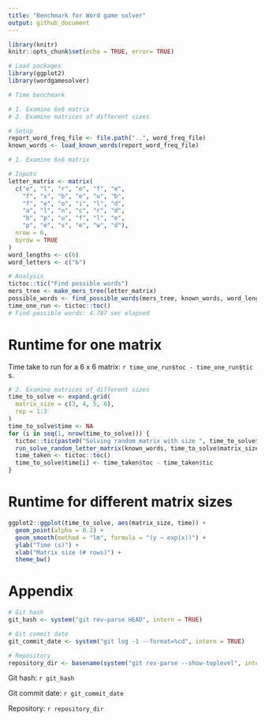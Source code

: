 ```yaml
---
title: "Benchmark for Word game solver"
output: github_document
---
```


```r
library(knitr)
knitr::opts_chunk$set(echo = TRUE, error= TRUE)
```

```r

# Load packages
library(ggplot2)
library(wordgamesolver)

```

```r

# Time benchmark

# 1. Examine 6x6 matrix
# 2. Examine matrices of different sizes

# Setup
report_word_freq_file <- file.path("..", word_freq_file)
known_words <- load_known_words(report_word_freq_file)

# 1. Examine 6x6 matrix

# Inputs
letter_matrix <- matrix(
  c("e", "l", "r", "e", "f", "e",
    "f", "x", "b", "e", "u", "b",
    "f", "e", "o", "i", "l", "d",
    "a", "l", "n", "c", "r", "d",
    "b", "p", "u", "f", "l", "e",
    "p", "e", "s", "e", "w", "d"),
  nrow = 6,
  byrow = TRUE
)
word_lengths <- c(6)
word_letters <- c("b")

# Analysis
tictoc::tic("Find possible words")
mers_tree <- make_mers_tree(letter_matrix)
possible_words <- find_possible_words(mers_tree, known_words, word_lengths, word_letters)
time_one_run <- tictoc::toc()
# Find possible words: 4.787 sec elapsed

```

# Runtime for one matrix

Time take to run for a 6 x 6 matrix: `r time_one_run$toc - time_one_run$tic` s.

```r

# 2. Examine matrices of different sizes
time_to_solve <- expand.grid(
  matrix_size = c(3, 4, 5, 6),
  rep = 1:3
)
time_to_solve$time <- NA
for (i in seq(1, nrow(time_to_solve))) {
  tictoc::tic(paste0("Solving random matrix with size ", time_to_solve$matrix_size[i]))
  run_solve_random_letter_matrix(known_words, time_to_solve$matrix_size[i])
  time_taken <- tictoc::toc()
  time_to_solve$time[i] <- time_taken$toc - time_taken$tic
}

```

# Runtime for different matrix sizes

```r

ggplot2::ggplot(time_to_solve, aes(matrix_size, time)) +
  geom_point(alpha = 0.2) +
  geom_smooth(method = "lm", formula = "(y ~ exp(x))") +
  ylab("Time (s)") +
  xlab("Matrix size (# rows)") +
  theme_bw()

```

# Appendix

```r

# Git hash
git_hash <- system("git rev-parse HEAD", intern = TRUE)

# Git commit date
git_commit_date <- system("git log -1 --format=%cd", intern = TRUE)

# Repository
repository_dir <- basename(system("git rev-parse --show-toplevel", intern = TRUE))

```

Git hash: `r git_hash`

Git commit date: `r git_commit_date`

Repository: `r repository_dir`
